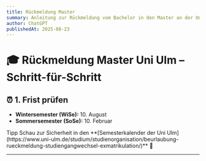 ```yaml
---
title: Rückmeldung Master
summary: Anleitung zur Rückmeldung vom Bachelor in den Master an der Uni Ulm.
author: ChatGPT
publishedAt: 2025-08-23
---
```


# 🎓 Rückmeldung Master Uni Ulm – Schritt-für-Schritt

## ⏰ 1. Frist prüfen

- **Wintersemester (WiSe):** 10. August
- **Sommersemester (SoSe):** 10. Februar

<Alert variant="success">
  <AlertTitle>Tipp</AlertTitle>
  <AlertDescription>
    Schau zur Sicherheit in den **[Semesterkalender der Uni
    Ulm](https://www.uni-ulm.de/studium/studienorganisation/beurlaubung-rueckmeldung-studiengangwechsel-exmatrikulation/)**
    📅
  </AlertDescription>
</Alert>

---
